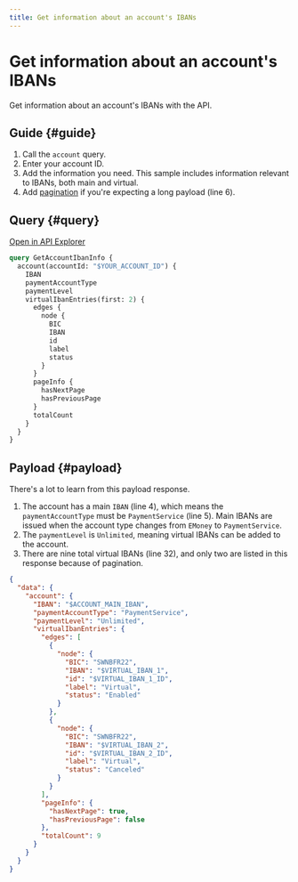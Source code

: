 ```yaml
---
title: Get information about an account's IBANs
---
```


# Get information about an account's IBANs

Get information about an account's IBANs with the API.

## Guide {#guide}

1. Call the `account` query.
1. Enter your account ID.
1. Add the information you need. This sample includes information relevant to IBANs, both main and virtual.
1. Add [pagination](../../../developers/using-api/pagination.mdx) if you're expecting a long payload (line 6).

## Query {#query}

<a href="https://explorer.swan.io?query=cXVlcnkgR2V0QWNjb3VudEliYW5JbmZvIHsKICBhY2NvdW50KGFjY291bnRJZDogIiRZT1VSX0FDQ09VTlRfSUQiKSB7CiAgICBJQkFOCiAgICBwYXltZW50QWNjb3VudFR5cGUKICAgIHBheW1lbnRMZXZlbAogICAgdmlydHVhbEliYW5FbnRyaWVzKGZpcnN0OiAyKSB7CiAgICAgIGVkZ2VzIHsKICAgICAgICBub2RlIHsKICAgICAgICAgIEJJQwogICAgICAgICAgSUJBTgogICAgICAgICAgaWQKICAgICAgICAgIGxhYmVsCiAgICAgICAgICBzdGF0dXMKICAgICAgICB9CiAgICAgIH0KICAgICAgcGFnZUluZm8gewogICAgICAgIGhhc05leHRQYWdlCiAgICAgICAgaGFzUHJldmlvdXNQYWdlCiAgICAgIH0KICAgICAgdG90YWxDb3VudAogICAgfQogIH0KfQo%3D&tab=api" className="explorer-badge">Open in API Explorer</a>

```graphql {2,6} showLineNumbers
query GetAccountIbanInfo {
  account(accountId: "$YOUR_ACCOUNT_ID") {
    IBAN
    paymentAccountType
    paymentLevel
    virtualIbanEntries(first: 2) {
      edges {
        node {
          BIC
          IBAN
          id
          label
          status
        }
      }
      pageInfo {
        hasNextPage
        hasPreviousPage
      }
      totalCount
    }
  }
}
```

## Payload {#payload}

There's a lot to learn from this payload response.

1. The account has a main `IBAN` (line 4), which means the `paymentAccountType` must be `PaymentService` (line 5). Main IBANs are issued when the account type changes from `EMoney` to `PaymentService`.
1. The `paymentLevel` is `Unlimited`, meaning virtual IBANs can be added to the account.
1. There are nine total virtual IBANs (line 32), and only two are listed in this response because of pagination.

```json {4-6,32} showLineNumbers
{
  "data": {
    "account": {
      "IBAN": "$ACCOUNT_MAIN_IBAN",
      "paymentAccountType": "PaymentService",
      "paymentLevel": "Unlimited",
      "virtualIbanEntries": {
        "edges": [
          {
            "node": {
              "BIC": "SWNBFR22",
              "IBAN": "$VIRTUAL_IBAN_1",
              "id": "$VIRTUAL_IBAN_1_ID",
              "label": "Virtual",
              "status": "Enabled"
            }
          },
          {
            "node": {
              "BIC": "SWNBFR22",
              "IBAN": "$VIRTUAL_IBAN_2",
              "id": "$VIRTUAL_IBAN_2_ID",
              "label": "Virtual",
              "status": "Canceled"
            }
          }
        ],
        "pageInfo": {
          "hasNextPage": true,
          "hasPreviousPage": false
        },
        "totalCount": 9
      }
    }
  }
}
```